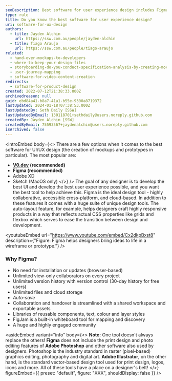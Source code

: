 ```yaml
---
seoDescription: Best software for user experience design includes Figma, V0.dev, Adobe XD, and Sketch, offering collaborative, cloud-based tools for creating wireframes, prototypes, and responsive designs.
type: rule
title: Do you know the best software for user experience design?
uri: software-for-ux-design
authors:
  - title: Jayden Alchin
    url: https://ssw.com.au/people/jayden-alchin
  - title: Tiago Araujo
    url: https://ssw.com.au/people/tiago-araujo
related:
  - hand-over-mockups-to-developers
  - where-to-keep-your-design-files
  - storyboarding-do-you-conduct-specification-analysis-by-creating-mock-ups
  - user-journey-mapping
  - software-for-video-content-creation
redirects:
  - software-for-product-design
created: 2022-07-12T21:38:33.000Z
archivedreason: null
guid: ebd84a41-b8a7-41a1-b55e-9300a8719372
lastUpdated: 2024-01-18T07:38:53.000Z
lastUpdatedBy: Seth Daily [SSW]
lastUpdatedByEmail: 130118701+sethdaily@users.noreply.github.com
createdBy: Jayden Alchin [SSW]
createdByEmail: 75593567+jaydenalchin@users.noreply.github.com
isArchived: false
---
```


<introEmbed
  body={<>
There are a few options when it comes to the best software for UI/UX design (the creation of mockups and prototypes in particular). The most popular are:

- [**V0.dev**](https://v0.dev/) **(recommended)**
- **Figma (recommended)**
- Adobe XD
- Sketch (MacOS only)
  </>}
/>
The goal of any designer is to develop the best UI and develop the best user experience possible, and you want the best tool to help achieve this. Figma is the ideal design tool - highly collaborative, accessible cross-platform, and cloud-based. In addition to these features it comes with a huge suite of unique design tools. The auto-layout feature, for example, helps designers craft highly responsive products in a way that reflects actual CSS properties like grids and flexbox which serves to ease the transition between design and development.

<youtubeEmbed url="https://www.youtube.com/embed/Cx2dkpBxst8" description={"Figure: Figma helps designers bring ideas to life in a wireframe or prototype."} />

### Why Figma?

- No need for installation or updates (browser-based)
- Unlimited view-only collaborators on every project
- Unlimited version history with version control (30-day history for free users)
- Unlimited files and cloud storage
- _Auto-save_
- Collaboration and handover is streamlined with a shared workspace and exportable assets
- Libraries of reusable components, text, colour and layer styles
- FigJam is a built-in whiteboard tool for mapping and discovery
- A huge and highly engaged community

<asideEmbed
  variant="info"
  body={<>
    **Note:** One tool doesn't always replace the others! **Figma** does not include the print design and photo editing features of **Adobe Photoshop** and other software also used by designers. Photoshop is the industry standard in raster (pixel-based) graphics editing, photography and digital art. **Adobe Illustrator**, on the other hand, is the standard vector-based design tool used for print design, logos, icons and more. All of these tools have a place on a designer's belt!
  </>}
  figureEmbed={{
    preset: "default",
    figure: "XXX",
    shouldDisplay: false
  }}
/>
